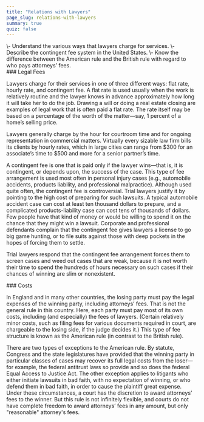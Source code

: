 ```yaml
---
title: "Relations with Lawyers"
page_slug: relations-with-lawyers
summary: true
quiz: false
---
```

<div className="content-chunk" data-subsection-id = "learning-objectives-51pt">
<Info title="LEARNING OBJECTIVES">\- Understand the various ways that lawyers charge for services.  
\- Describe the contingent fee system in the United States.  
\- Know the difference between the American rule and the British rule with regard to who pays attorneys’ fees.</Info>
</div>
<div className="content-chunk" data-subsection-id = "Legal-Fees-348t">
### Legal Fees

  
Lawyers charge for their services in one of three different ways: flat rate, hourly rate, and contingent fee. A flat rate is used usually when the work is relatively routine and the lawyer knows in advance approximately how long it will take her to do the job. Drawing a will or doing a real estate closing are examples of legal work that is often paid a flat rate. The rate itself may be based on a percentage of the worth of the matter—say, 1 percent of a home’s selling price.

Lawyers generally charge by the hour for courtroom time and for ongoing representation in commercial matters. Virtually every sizable law firm bills its clients by hourly rates, which in large cities can range from \$300 for an associate’s time to \$500 and more for a senior partner’s time.

A contingent fee is one that is paid only if the lawyer wins—that is, it is contingent, or depends upon, the success of the case. This type of fee arrangement is used most often in personal injury cases (e.g., automobile accidents, products liability, and professional malpractice). Although used quite often, the contingent fee is controversial. Trial lawyers justify it by pointing to the high cost of preparing for such lawsuits. A typical automobile accident case can cost at least ten thousand dollars to prepare, and a complicated products-liability case can cost tens of thousands of dollars. Few people have that kind of money or would be willing to spend it on the chance that they might win a lawsuit. Corporate and professional defendants complain that the contingent fee gives lawyers a license to go big game hunting, or to file suits against those with deep pockets in the hopes of forcing them to settle.

Trial lawyers respond that the contingent fee arrangement forces them to screen cases and weed out cases that are weak, because it is not worth their time to spend the hundreds of hours necessary on such cases if their chances of winning are slim or nonexistent.
</div>
<div className="content-chunk" data-subsection-id = "Costs-349t">
### Costs

  
In England and in many other countries, the losing party must pay the legal expenses of the winning party, including attorneys’ fees. That is not the general rule in this country. Here, each party must pay most of its own costs, including (and especially) the fees of lawyers. (Certain relatively minor costs, such as filing fees for various documents required in court, are chargeable to the losing side, if the judge decides it.) This type of fee structure is known as the American rule (in contrast to the British rule).

There are two types of exceptions to the American rule. By statute, Congress and the state legislatures have provided that the winning party in particular classes of cases may recover its full legal costs from the loser—for example, the federal antitrust laws so provide and so does the federal Equal Access to Justice Act. The other exception applies to litigants who either initiate lawsuits in bad faith, with no expectation of winning, or who defend them in bad faith, in order to cause the plaintiff great expense. Under these circumstances, a court has the discretion to award attorneys’ fees to the winner. But this rule is not infinitely flexible, and courts do not have complete freedom to award attorneys’ fees in any amount, but only "reasonable" attorney's fees.
</div>
